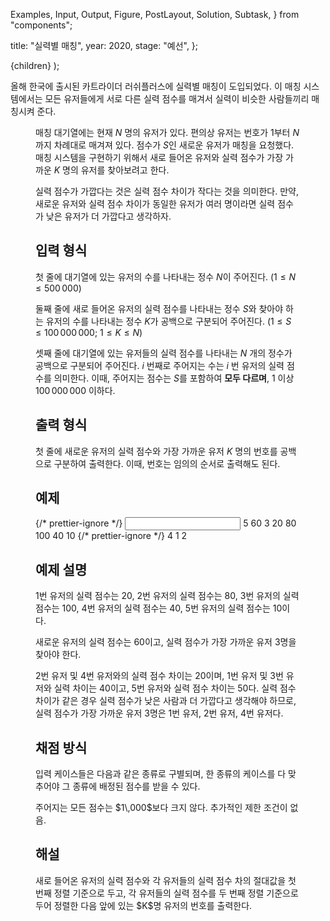   Examples,
  Input,
  Output,
  Figure,
  PostLayout,
  Solution,
  Subtask,
} from "components";

  title: "실력별 매칭",
  year: 2020,
  stage: "예선",
};

  <PostLayout meta={meta}>{children}</PostLayout>
);

올해 한국에 출시된 카트라이더 러쉬플러스에 실력별 매칭이 도입되었다. 이 매칭 시스템에서는 모든 유저들에게 서로 다른 실력 점수를 매겨서 실력이 비슷한 사람들끼리 매칭시켜 준다.

<Figure src="/2020/matching1.jpg" alt="" width={540} />

매칭 대기열에는 현재 $N$ 명의 유저가 있다. 편의상 유저는 번호가 $1$부터 $N$까지 차례대로 매겨져 있다. 점수가 $S$인 새로운 유저가 매칭을 요청했다. 매칭 시스템을 구현하기 위해서 새로 들어온 유저와 실력 점수가 가장 가까운 $K$ 명의 유저를 찾아보려고 한다.

실력 점수가 가깝다는 것은 실력 점수 차이가 작다는 것을 의미한다. 만약, 새로운 유저와 실력 점수 차이가 동일한 유저가 여러 명이라면 실력 점수가 낮은 유저가 더 가깝다고 생각하자.

## 입력 형식

첫 줄에 대기열에 있는 유저의 수를 나타내는 정수 $N$이 주어진다. $(1 \le N \le 500\,000)$

둘째 줄에 새로 들어온 유저의 실력 점수를 나타내는 정수 $S$와 찾아야 하는 유저의 수를 나타내는 정수 $K$가 공백으로 구분되어 주어진다. $(1 \le S \le 100\,000\,000;$ $1 \le K \le N)$

셋째 줄에 대기열에 있는 유저들의 실력 점수를 나타내는 $N$ 개의 정수가 공백으로 구분되어 주어진다. $i$ 번째로 주어지는 수는 $i$ 번 유저의 실력 점수를 의미한다. 이때, 주어지는 점수는 $S$를 포함하여 **모두 다르며**, $1$ 이상 $100\,000\,000$ 이하다.

## 출력 형식

첫 줄에 새로운 유저의 실력 점수와 가장 가까운 유저 $K$ 명의 번호를 공백으로 구분하여 출력한다. 이때, 번호는 임의의 순서로 출력해도 된다.

## 예제

<Examples>
  {/* prettier-ignore */}
  <Input>
5
60 3
20 80 100 40 10
  </Input>
  {/* prettier-ignore */}
  <Output>
4 1 2
  </Output>
</Examples>

## 예제 설명

$1$번 유저의 실력 점수는 $20$, $2$번 유저의 실력 점수는 $80$, $3$번 유저의 실력 점수는 $100$, $4$번 유저의 실력 점수는 $40$, $5$번 유저의 실력 점수는 $10$이다.

새로운 유저의 실력 점수는 $60$이고, 실력 점수가 가장 가까운 유저 $3$명을 찾아야 한다.

$2$번 유저 및 $4$번 유저와의 실력 점수 차이는 $20$이며, $1$번 유저 및 $3$번 유저와 실력 차이는 $40$이고, $5$번 유저와 실력 점수 차이는 $50$다. 실력 점수 차이가 같은 경우 실력 점수가 낮은 사람과 더 가깝다고 생각해야 하므로, 실력 점수가 가장 가까운 유저 $3$명은 $1$번 유저, $2$번 유저, $4$번 유저다.

## 채점 방식

입력 케이스들은 다음과 같은 종류로 구별되며, 한 종류의 케이스를 다 맞추어야 그 종류에 배정된 점수를 받을 수 있다.

<Subtask index={1} score={30}>
  주어지는 모든 점수는 $1\,000$보다 크지 않다.
</Subtask>
<Subtask index={2} score={70}>
  추가적인 제한 조건이 없음.
</Subtask>

## 해설

<Solution>
  새로 들어온 유저의 실력 점수와 각 유저들의 실력 점수 차의 절대값을 첫 번째
  정렬 기준으로 두고, 각 유저들의 실력 점수를 두 번째 정렬 기준으로 두어 정렬한
  다음 앞에 있는 $K$명 유저의 번호를 출력한다.
</Solution>
